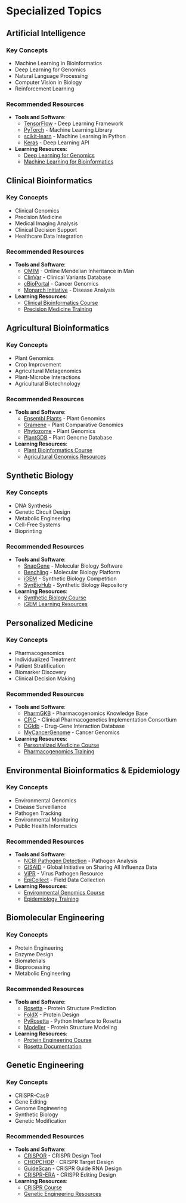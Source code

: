 # Specialized Topics

## Artificial Intelligence

### Key Concepts
- Machine Learning in Bioinformatics
- Deep Learning for Genomics
- Natural Language Processing
- Computer Vision in Biology
- Reinforcement Learning

### Recommended Resources
- **Tools and Software**:
  - [TensorFlow](https://www.tensorflow.org/) - Deep Learning Framework
  - [PyTorch](https://pytorch.org/) - Machine Learning Library
  - [scikit-learn](https://scikit-learn.org/) - Machine Learning in Python
  - [Keras](https://keras.io/) - Deep Learning API

- **Learning Resources**:
  - [Deep Learning for Genomics](https://www.ebi.ac.uk/training/online/courses/deep-learning-genomics/)
  - [Machine Learning for Bioinformatics](https://www.coursera.org/learn/machine-learning-bioinformatics)

## Clinical Bioinformatics

### Key Concepts
- Clinical Genomics
- Precision Medicine
- Medical Imaging Analysis
- Clinical Decision Support
- Healthcare Data Integration

### Recommended Resources
- **Tools and Software**:
  - [OMIM](https://www.omim.org/) - Online Mendelian Inheritance in Man
  - [ClinVar](https://www.ncbi.nlm.nih.gov/clinvar/) - Clinical Variants Database
  - [cBioPortal](https://www.cbioportal.org/) - Cancer Genomics
  - [Monarch Initiative](https://monarchinitiative.org/) - Disease Analysis

- **Learning Resources**:
  - [Clinical Bioinformatics Course](https://www.ebi.ac.uk/training/online/courses/clinical-bioinformatics/)
  - [Precision Medicine Training](https://www.ebi.ac.uk/training/online/courses/precision-medicine/)

## Agricultural Bioinformatics

### Key Concepts
- Plant Genomics
- Crop Improvement
- Agricultural Metagenomics
- Plant-Microbe Interactions
- Agricultural Biotechnology

### Recommended Resources
- **Tools and Software**:
  - [Ensembl Plants](https://plants.ensembl.org/) - Plant Genomics
  - [Gramene](https://www.gramene.org/) - Plant Comparative Genomics
  - [Phytozome](https://phytozome.jgi.doe.gov/) - Plant Genomics
  - [PlantGDB](http://www.plantgdb.org/) - Plant Genome Database

- **Learning Resources**:
  - [Plant Bioinformatics Course](https://www.ebi.ac.uk/training/online/courses/plant-bioinformatics/)
  - [Agricultural Genomics Resources](https://www.ebi.ac.uk/training/online/courses/agricultural-genomics/)

## Synthetic Biology

### Key Concepts
- DNA Synthesis
- Genetic Circuit Design
- Metabolic Engineering
- Cell-Free Systems
- Bioprinting

### Recommended Resources
- **Tools and Software**:
  - [SnapGene](https://www.snapgene.com/) - Molecular Biology Software
  - [Benchling](https://www.benchling.com/) - Molecular Biology Platform
  - [iGEM](https://igem.org/) - Synthetic Biology Competition
  - [SynBioHub](https://synbiohub.org/) - Synthetic Biology Repository

- **Learning Resources**:
  - [Synthetic Biology Course](https://www.ebi.ac.uk/training/online/courses/synthetic-biology/)
  - [iGEM Learning Resources](https://igem.org/Education)

## Personalized Medicine

### Key Concepts
- Pharmacogenomics
- Individualized Treatment
- Patient Stratification
- Biomarker Discovery
- Clinical Decision Making

### Recommended Resources
- **Tools and Software**:
  - [PharmGKB](https://www.pharmgkb.org/) - Pharmacogenomics Knowledge Base
  - [CPIC](https://cpicpgx.org/) - Clinical Pharmacogenetics Implementation Consortium
  - [DGIdb](https://www.dgidb.org/) - Drug-Gene Interaction Database
  - [MyCancerGenome](https://www.mycancergenome.org/) - Cancer Genomics

- **Learning Resources**:
  - [Personalized Medicine Course](https://www.ebi.ac.uk/training/online/courses/personalised-medicine/)
  - [Pharmacogenomics Training](https://www.ebi.ac.uk/training/online/courses/pharmacogenomics/)

## Environmental Bioinformatics & Epidemiology

### Key Concepts
- Environmental Genomics
- Disease Surveillance
- Pathogen Tracking
- Environmental Monitoring
- Public Health Informatics

### Recommended Resources
- **Tools and Software**:
  - [NCBI Pathogen Detection](https://www.ncbi.nlm.nih.gov/pathogens/) - Pathogen Analysis
  - [GISAID](https://www.gisaid.org/) - Global Initiative on Sharing All Influenza Data
  - [ViPR](https://www.viprbrc.org/) - Virus Pathogen Resource
  - [EpiCollect](https://five.epicollect.net/) - Field Data Collection

- **Learning Resources**:
  - [Environmental Genomics Course](https://www.ebi.ac.uk/training/online/courses/environmental-genomics/)
  - [Epidemiology Training](https://www.ebi.ac.uk/training/online/courses/epidemiology/)

## Biomolecular Engineering

### Key Concepts
- Protein Engineering
- Enzyme Design
- Biomaterials
- Bioprocessing
- Metabolic Engineering

### Recommended Resources
- **Tools and Software**:
  - [Rosetta](https://www.rosettacommons.org/) - Protein Structure Prediction
  - [FoldX](http://foldxsuite.crg.eu/) - Protein Design
  - [PyRosetta](https://www.pyrosetta.org/) - Python Interface to Rosetta
  - [Modeller](https://salilab.org/modeller/) - Protein Structure Modeling

- **Learning Resources**:
  - [Protein Engineering Course](https://www.ebi.ac.uk/training/online/courses/protein-engineering/)
  - [Rosetta Documentation](https://www.rosettacommons.org/docs/latest/Home)

## Genetic Engineering

### Key Concepts
- CRISPR-Cas9
- Gene Editing
- Genome Engineering
- Synthetic Biology
- Genetic Modification

### Recommended Resources
- **Tools and Software**:
  - [CRISPOR](http://crispor.tefor.net/) - CRISPR Design Tool
  - [CHOPCHOP](https://chopchop.cbu.uib.no/) - CRISPR Target Design
  - [GuideScan](https://guidescan.com/) - CRISPR Guide RNA Design
  - [CRISPR-ERA](http://crispr-era.stanford.edu/) - CRISPR Editing Design

- **Learning Resources**:
  - [CRISPR Course](https://www.ebi.ac.uk/training/online/courses/crispr/)
  - [Genetic Engineering Resources](https://www.ebi.ac.uk/training/online/courses/genetic-engineering/) 